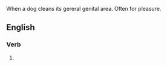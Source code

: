 When a dog cleans its gereral genital area. Often for pleasure.

==English==

===Verb===
{{head|en|present participle}}

# {{present participle of|grundle|lang=en|nocat=1}}